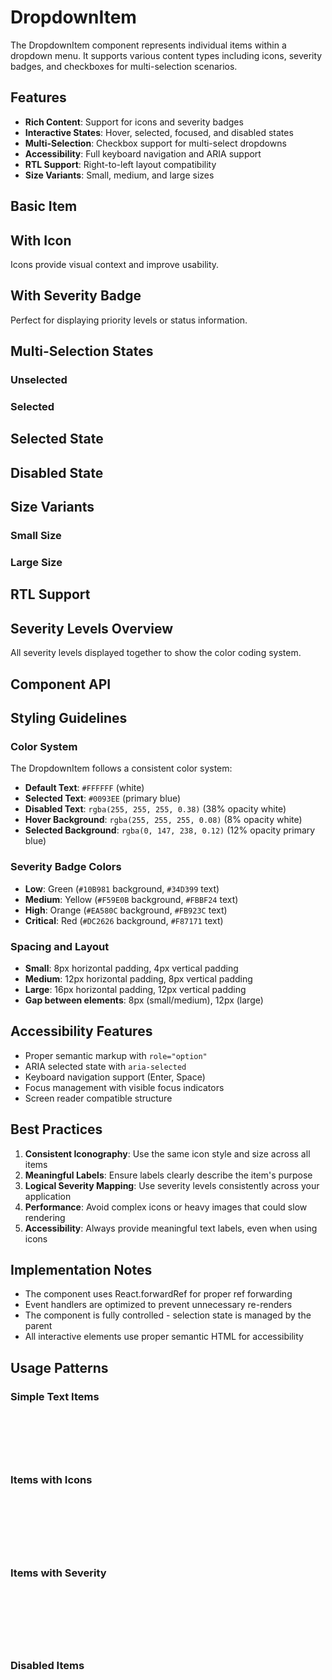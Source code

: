 
<Meta of={DropdownItemStories} />

# DropdownItem

The DropdownItem component represents individual items within a dropdown menu. It supports various content types including icons, severity badges, and checkboxes for multi-selection scenarios.

## Features

- **Rich Content**: Support for icons and severity badges
- **Interactive States**: Hover, selected, focused, and disabled states
- **Multi-Selection**: Checkbox support for multi-select dropdowns
- **Accessibility**: Full keyboard navigation and ARIA support
- **RTL Support**: Right-to-left layout compatibility
- **Size Variants**: Small, medium, and large sizes

## Basic Item

<Canvas of={DropdownItemStories.Default} />

## With Icon

Icons provide visual context and improve usability.

<Canvas of={DropdownItemStories.WithIcon} />

## With Severity Badge

Perfect for displaying priority levels or status information.

<Canvas of={DropdownItemStories.WithSeverityBadge} />

## Multi-Selection States

### Unselected
<Canvas of={DropdownItemStories.MultiSelectUnselected} />

### Selected
<Canvas of={DropdownItemStories.MultiSelectSelected} />

## Selected State

<Canvas of={DropdownItemStories.Selected} />

## Disabled State

<Canvas of={DropdownItemStories.Disabled} />

## Size Variants

### Small Size
<Canvas of={DropdownItemStories.SmallSize} />

### Large Size  
<Canvas of={DropdownItemStories.LargeSize} />

## RTL Support

<Canvas of={DropdownItemStories.RTL} />

## Severity Levels Overview

All severity levels displayed together to show the color coding system.

<Canvas of={DropdownItemStories.SeverityLevels} />

## Component API

<ArgTypes of={DropdownItemStories} />

## Styling Guidelines

### Color System

The DropdownItem follows a consistent color system:

- **Default Text**: `#FFFFFF` (white)
- **Selected Text**: `#0093EE` (primary blue)
- **Disabled Text**: `rgba(255, 255, 255, 0.38)` (38% opacity white)
- **Hover Background**: `rgba(255, 255, 255, 0.08)` (8% opacity white)
- **Selected Background**: `rgba(0, 147, 238, 0.12)` (12% opacity primary blue)

### Severity Badge Colors

- **Low**: Green (`#10B981` background, `#34D399` text)
- **Medium**: Yellow (`#F59E0B` background, `#FBBF24` text)  
- **High**: Orange (`#EA580C` background, `#FB923C` text)
- **Critical**: Red (`#DC2626` background, `#F87171` text)

### Spacing and Layout

- **Small**: 8px horizontal padding, 4px vertical padding
- **Medium**: 12px horizontal padding, 8px vertical padding
- **Large**: 16px horizontal padding, 12px vertical padding
- **Gap between elements**: 8px (small/medium), 12px (large)

## Accessibility Features

- Proper semantic markup with `role="option"`
- ARIA selected state with `aria-selected`
- Keyboard navigation support (Enter, Space)
- Focus management with visible focus indicators
- Screen reader compatible structure

## Best Practices

1. **Consistent Iconography**: Use the same icon style and size across all items
2. **Meaningful Labels**: Ensure labels clearly describe the item's purpose
3. **Logical Severity Mapping**: Use severity levels consistently across your application
4. **Performance**: Avoid complex icons or heavy images that could slow rendering
5. **Accessibility**: Always provide meaningful text labels, even when using icons

## Implementation Notes

- The component uses React.forwardRef for proper ref forwarding
- Event handlers are optimized to prevent unnecessary re-renders
- The component is fully controlled - selection state is managed by the parent
- All interactive elements use proper semantic HTML for accessibility

## Usage Patterns

### Simple Text Items
```typescript
const item = {
  id: "1",
  label: "Simple Option",
  value: "simple"
};
```

### Items with Icons
```typescript
const item = {
  id: "2", 
  label: "Settings",
  value: "settings",
  icon: <SettingsIcon />
};
```

### Items with Severity
```typescript
const item = {
  id: "3",
  label: "Critical Issue",
  value: "critical",
  severity: { level: "critical", text: "Critical" }
};
```

### Disabled Items
```typescript
const item = {
  id: "4",
  label: "Disabled Option", 
  value: "disabled",
  disabled: true
};
```
